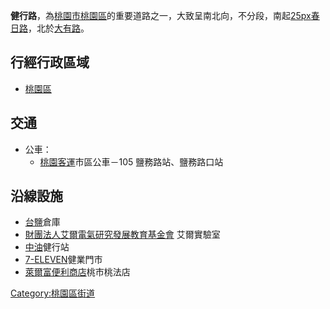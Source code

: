 {{unreferenced|time=2020-02-03T13:14:10+00:00}}
'''健行路'''，為[[桃園市|桃園市]][[桃園區|桃園區]]的重要道路之一，大致呈南北向，不分段，南起[[檔案:TW_PHW4.svg|25px]][[春日路_(桃園市)|春日路]]，北於[[大有路|大有路]]。

== 行經行政區域 ==
*[[桃園區|桃園區]]

== 交通 ==
*公車：
**[[桃園客運|桃園客運]]市區公車－105 鹽務路站、鹽務路口站

== 沿線設施 ==
*[[台鹽|台鹽]]倉庫
*[[財團法人艾爾電氣研究發展教育基金會|財團法人艾爾電氣研究發展教育基金會]] 艾爾實驗室
*[[台灣中油|中油]]健行站
*[[統一超商|7-ELEVEN]]健業門市
*[[萊爾富|萊爾富便利商店]]桃市桃法店

[[Category:桃園區街道|Category:桃園區街道]]